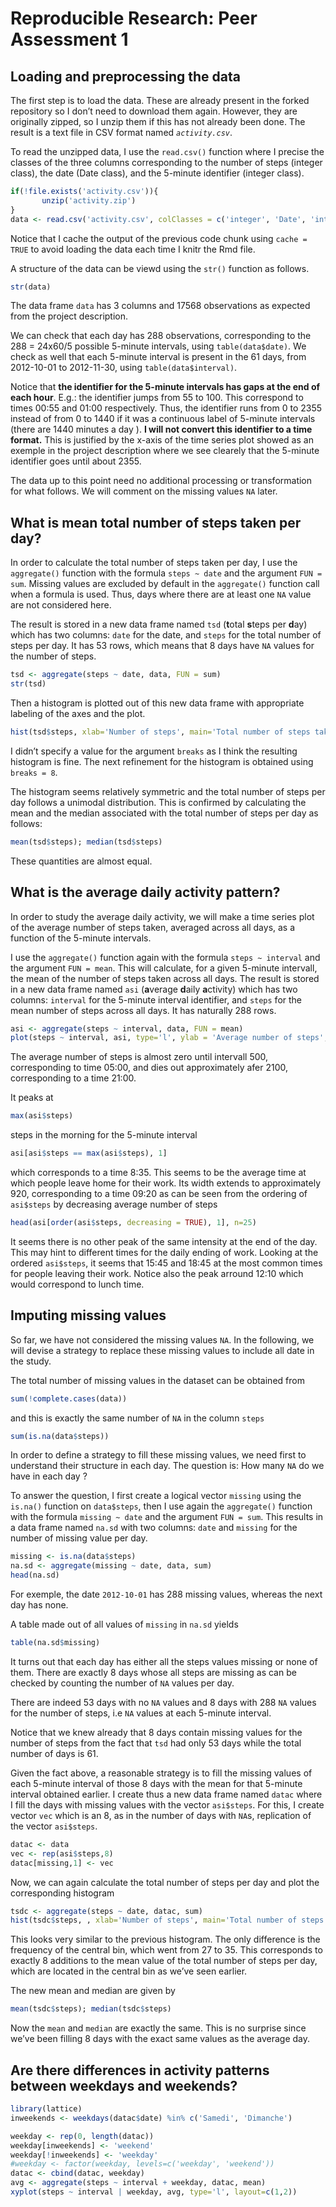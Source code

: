 # Reproducible Research: Peer Assessment 1


## Loading and preprocessing the data

The first step is to load the data. These are already present in the forked repository so I don't need to download them again. However, they are originally zipped, so I unzip them if this has not already been done. The result is a text file in CSV format named *`activity.csv`*.

To read the unzipped data, I use the `read.csv()` function where I precise the classes of the three columns corresponding to the number of steps (integer class), the date (Date class), and the 5-minute identifier (integer class).
```r
if(!file.exists('activity.csv')){
       unzip('activity.zip')
}
data <- read.csv('activity.csv', colClasses = c('integer', 'Date', 'integer'))
```
Notice that I cache the output of the previous code chunk using `cache = TRUE` to avoid loading the data each time I knitr the Rmd file.

A structure of the data can be viewd using the `str()` function as follows.

```r
str(data)
```
The data frame `data` has 3 columns and 17568 observations as expected from the project description.


We can check that each day has 288 observations, corresponding to the 288 = 24x60/5 possible 5-minute intervals, using `table(data$date)`. We check as well that each 5-minute interval is present in the 61 days, from 2012-10-01 to 2012-11-30, using `table(data$interval)`. 

Notice that **the identifier for the 5-minute intervals has gaps at the end of each hour**. E.g.: the identifier jumps from 55 to 100. This correspond to times 00:55 and 01:00 respectively. Thus, the identifier runs from 0 to 2355 instead of from 0 to 1440 if it was a continuous label of 5-minute intervals (there are 1440 minutes a day ). **I will not convert this identifier to a time format.** This is justified by the x-axis of the time series plot showed as an exemple in the project description where we see clearely that the 5-minute identifier goes until about 2355.

The data up to this point need no additional processing or transformation for what follows. We will comment on the missing values `NA` later.

## What is mean total number of steps taken per day?

In order to calculate the total number of steps taken per day, I use the `aggregate()` function with the formula `steps ~ date` and the argument `FUN = sum`. Missing values are excluded by default in the `aggregate()` function call when a formula is used. Thus, days where there are at least one `NA` value are not considered here. 

The result is stored in a new data frame named `tsd` (**t**otal **s**teps per **d**ay) which has two columns: `date` for the date, and `steps` for the total number of steps per day. It has 53 rows, which means that 8 days have `NA` values for the number of steps.

```r
tsd <- aggregate(steps ~ date, data, FUN = sum)
str(tsd)
```

Then a histogram is plotted out of this new data frame with appropriate labeling of the axes and the plot.

```r
hist(tsd$steps, xlab='Number of steps', main='Total number of steps taken  per day', col = 'red')
```

I didn't specify a value for the argument `breaks` as I think the resulting histogram is fine. The next refinement for the histogram is obtained using `breaks = 8`.

The histogram seems relatively symmetric and the total number of steps per day follows a unimodal distribution. This is confirmed by calculating the mean and the median associated with the total number of steps per day as follows:
```r
mean(tsd$steps); median(tsd$steps)
```

These quantities are almost equal.

## What is the average daily activity pattern?

In order to study the average daily activity, we will make a time series plot of the average number of steps taken, averaged across all days, as a function of the 5-minute intervals.

I use the `aggregate()` function again with the formula `steps ~ interval` and the argument `FUN = mean`. This will calculate, for a given 5-minute intervall, the mean of the number of steps taken across all days. The result is stored in a new data frame named `asi` (**a**verage **d**aily **a**ctivity) which has two columns: `interval` for the 5-minute interval identifier, and `steps` for the mean number of steps across all days. It has naturally 288 rows.

```r
asi <- aggregate(steps ~ interval, data, FUN = mean)
plot(steps ~ interval, asi, type='l', ylab = 'Average number of steps', col = 'blue')
```
The average number of steps is almost zero until intervall 500, corresponding to time 05:00, and dies out approximately afer 2100, corresponding to a time 21:00.

It peaks at 
```r
max(asi$steps)
```
 steps in the morning for the 5-minute interval
```r
asi[asi$steps == max(asi$steps), 1]
```

which corresponds to a time 8:35. This seems to be the average time at which people leave home for their work. Its width extends to approximately 920, corresponding to a time 09:20 as can be seen from the ordering of `asi$steps` by decreasing average number of steps

```r
head(asi[order(asi$steps, decreasing = TRUE), 1], n=25)
```

It seems there is no other peak of the same intensity at the end of the day. This may hint to different times for the daily ending of work. Looking at the ordered `asi$steps`, it seems that 15:45 and 18:45 at the most common times for people leaving their work. Notice also the peak arround 12:10 which would correspond to lunch time.



## Imputing missing values

So far, we have not considered the missing values `NA`. In the following, we will devise a strategy to replace these missing values to include all date in the study.

The total number of missing values in the dataset can be obtained from

```r
sum(!complete.cases(data))
```
 and this is exactly the same number of `NA` in the column `steps`
```r
sum(is.na(data$steps))
```

In order to define a strategy to fill these missing values, we need first to understand their structure in each day. The question is: How many `NA` do we have in each day ?

To answer the question, I first create a logical vector `missing` using the `is.na()` function on `data$steps`, then I use again the `aggregate()` function with the formula `missing ~ date` and the argument `FUN = sum`. This results in a data frame named `na.sd` with two columns: `date` and `missing` for the number of missing value per day.

```r
missing <- is.na(data$steps)
na.sd <- aggregate(missing ~ date, data, sum)
head(na.sd)
```

For exemple, the date `2012-10-01` has 288 missing values, whereas the next day has none.

A table made out of all values of `missing` in `na.sd` yields
```r
table(na.sd$missing)
```

It turns out that each day has either all the steps values missing or none of them. There are exactly 8 days whose all steps are missing as can be checked by counting the number of `NA` values per day. 

There are indeed 53 days with no `NA` values and 8 days with 288 `NA` values for the number of steps, i.e `NA` values at each 5-minute interval.

Notice that we knew already that 8 days contain missing values for the number of steps from the fact that `tsd` had only 53 days while the total number of days is 61.

Given the fact above, a reasonable strategy is to fill the missing values of each 5-minute interval of those 8 days with the mean for that 5-minute interval obtained earlier. I create thus a new data frame named `datac` where I fill the days with missing values with the vector `asi$steps`. For this, I create vector `vec` which is an 8, as in the number of days with `NA`s, replication of the vector `asi$steps`.

```r
datac <- data
vec <- rep(asi$steps,8)
datac[missing,1] <- vec
```

Now, we can again calculate the total number of steps per day and plot the corresponding histogram
```r
tsdc <- aggregate(steps ~ date, datac, sum)
hist(tsdc$steps, , xlab='Number of steps', main='Total number of steps taken  per day', col = 'red')
```
This looks very similar to the previous histogram. The only difference is the frequency of the central bin, which went from 27 to 35. This corresponds to exactly 8 additions to the mean value of the total number of steps per day, which are located in the central bin as we've seen earlier.

The new mean and median are given by
```r
mean(tsdc$steps); median(tsdc$steps)
```

Now the `mean` and `median` are exactly the same. This is no surprise since we've been filling 8 days with the exact same values as the average day. 


## Are there differences in activity patterns between weekdays and weekends?

```r
library(lattice)
inweekends <- weekdays(datac$date) %in% c('Samedi', 'Dimanche')

weekday <- rep(0, length(datac))
weekday[inweekends] <- 'weekend'
weekday[!inweekends] <- 'weekday'
#weekday <- factor(weekday, levels=c('weekday', 'weekend'))
datac <- cbind(datac, weekday)
avg <- aggregate(steps ~ interval + weekday, datac, mean)
xyplot(steps ~ interval | weekday, avg, type='l', layout=c(1,2))
```

